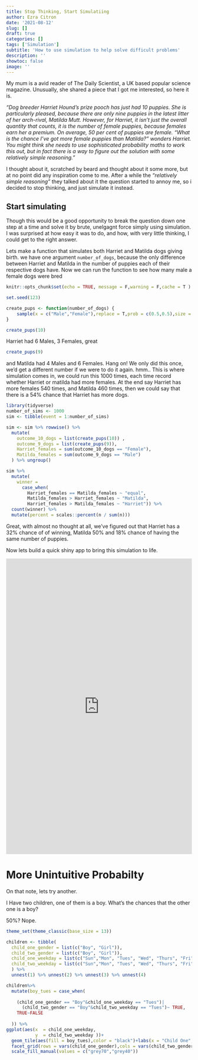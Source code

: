 ```yaml
---
title: Stop Thinking, Start Simulatiing
author: Ezra Citron
date: '2021-08-12'
slug: []
draft: true
categories: []
tags: ['Simulation']
subtitle: 'How to use simulation to help solve difficult problems'
description: ''
showtoc: false
image: ''
---
```


My mum is a avid reader of The Daily Scientist, a UK based popular science magazine. 
Unusually, she shared a piece that I got me interested, so here it is.

_"Dog breeder Harriet Hound’s prize pooch has just had 10 puppies. She is particularly pleased, because there are only nine puppies in the latest litter of her arch-rival, Matilda Mutt. However, for Harriet, it isn’t just the overall quantity that counts, it is the number of female puppies, because females earn her a premium. On average, 50 per cent of puppies are female. “What is the chance I’ve got more female puppies than Matilda?” wonders Harriet. You might think she needs to use sophisticated probability maths to work this out, but in fact there is a way to figure out the solution with some relatively simple reasoning."_

I thought about it, scratched by beard and thought about it some more, but at no point did any inspiration come to me. After a while the _"relatively simple reasoning"_ they talked about it the question started to annoy me, so i decided to stop thinking, and just simulate it instead.


## Start simulating

Though this would be a good opportunity to break the question down one step at a time and solve it by brute, unelgagnt force simply using simulation. I was surprised at how easy it was to do, and how, with very little thinking, I could get to the right answer.

Lets make a function that simulates both Harriet and Matilda dogs giving birth. we have one argument `number_of_dogs`, because the only difference between Harriet and Matilda in the number of puppies each of their respective dogs have. Now we can run the function to see how many male a female dogs were bred

```r
knitr::opts_chunk$set(echo = TRUE, message = F,warning = F,cache = T )
```

```r
set.seed(123)

create_pups <- function(number_of_dogs) {
    sample(x = c("Male","Female"),replace = T,prob = c(0.5,0.5),size = number_of_dogs)
}

create_pups(10)
```

Harriet had 6 Males, 3 Females, great

```r
create_pups(9)
```
and Matilda had 4 Males and 6 Females. 
Hang on! We only did this once, we'd get a different number if we were to do it again. hmm..
This is where simulation comes in, we could run this 1000 times, each time record whether Harriet or matilda had more females. At the end say Harriet has more females 540 times, and Matilda 460 times, then we could say that there is a 54% chance that Harriet has more dogs. 

```r

library(tidyverse)
number_of_sims <- 1000
sim <- tibble(event = 1:number_of_sims)

sim <- sim %>% rowwise() %>%
  mutate(
    outcome_10_dogs = list(create_pups(10)) ,
    outcome_9_dogs = list(create_pups(9)),
    Harriet_females = sum(outcome_10_dogs == "Female"),
    Matilda_females = sum(outcome_9_dogs == "Male")
  ) %>% ungroup()

sim %>%
  mutate(
    winner =
      case_when(
        Harriet_females == Matilda_females ~ "equal",
        Matilda_females > Harriet_females ~ "Matilda",
        Harriet_females > Matilda_females ~ "Harriet")) %>%
  count(winner) %>%
  mutate(percent = scales::percent(n / sum(n)))
```

Great, with almost no thought at all, we've figured out that Harriet has a 32% chance of of winning, Matilda 50% and 18% chance of having the same number of puppies.

Now lets build a quick shiny app to bring this simulation to life.

<iframe height="800" width="100%" frameborder="no" src="https://citrez.shinyapps.io/dogs_simulation/"> </iframe>


# More Unintuitive Probabilty

On that note, lets try another. 

I Have two children, one of them is a boy. What's the chances that the other one is a boy?

50%? Nope.




```r

theme_set(theme_classic(base_size = 13))

children <- tibble(
  child_one_gender = list(c("Boy", "Girl")),
  child_two_gender = list(c("Boy", "Girl")),
  child_one_weekday = list(c("Sun","Mon", "Tues", "Wed", "Thurs", "Fri", "Sat")),
  child_two_weekday = list(c("Sun","Mon", "Tues", "Wed", "Thurs", "Fri", "Sat"))
  ) %>% 
  unnest(1) %>% unnest(2) %>% unnest(3) %>% unnest(4)

children%>% 
  mutate(boy_tues = case_when(
    
    (child_one_gender == "Boy"&child_one_weekday == "Tues")|
      (child_two_gender == "Boy"&child_two_weekday == "Tues")~ TRUE,
    TRUE~FALSE
    
  )) %>% 
ggplot(aes(x  = child_one_weekday,
           y  = child_two_weekday ))+
  geom_tile(aes(fill = boy_tues),color = "black")+labs(x = "Child One",y = "Child Two")+
  facet_grid(rows = vars(child_one_gender),cols = vars(child_two_gender))+
  scale_fill_manual(values = c("grey70","grey40"))

```









